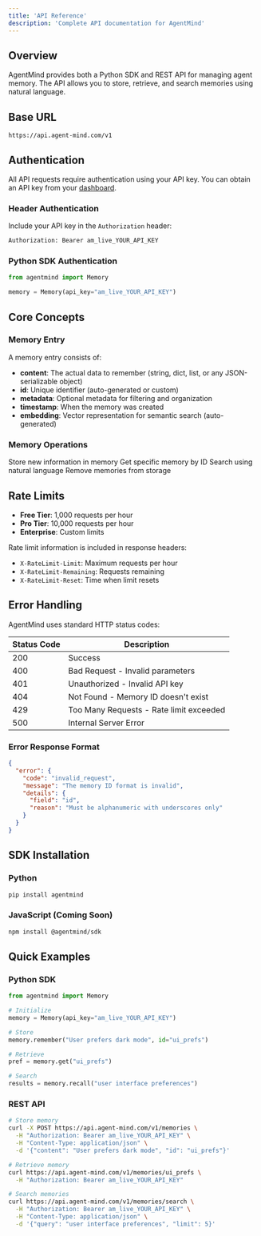 ```yaml
---
title: 'API Reference'
description: 'Complete API documentation for AgentMind'
---
```


## Overview

AgentMind provides both a Python SDK and REST API for managing agent memory. The API allows you to store, retrieve, and search memories using natural language.

## Base URL

```
https://api.agent-mind.com/v1
```

## Authentication

All API requests require authentication using your API key. You can obtain an API key from your [dashboard](https://agent-mind.com/dashboard).

### Header Authentication

Include your API key in the `Authorization` header:

```bash
Authorization: Bearer am_live_YOUR_API_KEY
```

### Python SDK Authentication

```python
from agentmind import Memory

memory = Memory(api_key="am_live_YOUR_API_KEY")
```

## Core Concepts

### Memory Entry

A memory entry consists of:
- **content**: The actual data to remember (string, dict, list, or any JSON-serializable object)
- **id**: Unique identifier (auto-generated or custom)
- **metadata**: Optional metadata for filtering and organization
- **timestamp**: When the memory was created
- **embedding**: Vector representation for semantic search (auto-generated)

### Memory Operations

<CardGroup cols={2}>
  <Card
    title="Store Memory"
    icon="save"
    href="/api-reference/endpoint/create"
  >
    Store new information in memory
  </Card>
  <Card
    title="Retrieve Memory"
    icon="download"
    href="/api-reference/endpoint/get"
  >
    Get specific memory by ID
  </Card>
  <Card
    title="Search Memories"
    icon="magnifying-glass"
    href="/api-reference/endpoint/search"
  >
    Search using natural language
  </Card>
  <Card
    title="Delete Memory"
    icon="trash"
    href="/api-reference/endpoint/delete"
  >
    Remove memories from storage
  </Card>
</CardGroup>

## Rate Limits

- **Free Tier**: 1,000 requests per hour
- **Pro Tier**: 10,000 requests per hour
- **Enterprise**: Custom limits

Rate limit information is included in response headers:
- `X-RateLimit-Limit`: Maximum requests per hour
- `X-RateLimit-Remaining`: Requests remaining
- `X-RateLimit-Reset`: Time when limit resets

## Error Handling

AgentMind uses standard HTTP status codes:

| Status Code | Description |
|-------------|-------------|
| 200 | Success |
| 400 | Bad Request - Invalid parameters |
| 401 | Unauthorized - Invalid API key |
| 404 | Not Found - Memory ID doesn't exist |
| 429 | Too Many Requests - Rate limit exceeded |
| 500 | Internal Server Error |

### Error Response Format

```json
{
  "error": {
    "code": "invalid_request",
    "message": "The memory ID format is invalid",
    "details": {
      "field": "id",
      "reason": "Must be alphanumeric with underscores only"
    }
  }
}
```

## SDK Installation

### Python

```bash
pip install agentmind
```

### JavaScript (Coming Soon)

```bash
npm install @agentmind/sdk
```

## Quick Examples

### Python SDK

```python
from agentmind import Memory

# Initialize
memory = Memory(api_key="am_live_YOUR_API_KEY")

# Store
memory.remember("User prefers dark mode", id="ui_prefs")

# Retrieve
pref = memory.get("ui_prefs")

# Search
results = memory.recall("user interface preferences")
```

### REST API

```bash
# Store memory
curl -X POST https://api.agent-mind.com/v1/memories \
  -H "Authorization: Bearer am_live_YOUR_API_KEY" \
  -H "Content-Type: application/json" \
  -d '{"content": "User prefers dark mode", "id": "ui_prefs"}'

# Retrieve memory
curl https://api.agent-mind.com/v1/memories/ui_prefs \
  -H "Authorization: Bearer am_live_YOUR_API_KEY"

# Search memories
curl https://api.agent-mind.com/v1/memories/search \
  -H "Authorization: Bearer am_live_YOUR_API_KEY" \
  -H "Content-Type: application/json" \
  -d '{"query": "user interface preferences", "limit": 5}'
```